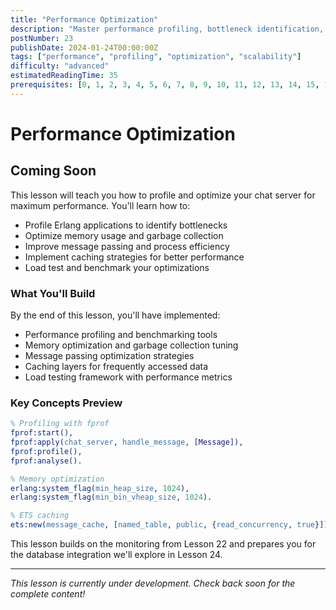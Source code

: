 ```yaml
---
title: "Performance Optimization"
description: "Master performance profiling, bottleneck identification, and optimization strategies to make your chat server handle thousands of concurrent users"
postNumber: 23
publishDate: 2024-01-24T00:00:00Z
tags: ["performance", "profiling", "optimization", "scalability"]
difficulty: "advanced"
estimatedReadingTime: 35
prerequisites: [0, 1, 2, 3, 4, 5, 6, 7, 8, 9, 10, 11, 12, 13, 14, 15, 16, 17, 18, 19, 20, 21, 22]
---
```


# Performance Optimization

## Coming Soon

This lesson will teach you how to profile and optimize your chat server for maximum performance. You'll learn how to:

- Profile Erlang applications to identify bottlenecks
- Optimize memory usage and garbage collection
- Improve message passing and process efficiency
- Implement caching strategies for better performance
- Load test and benchmark your optimizations

### What You'll Build

By the end of this lesson, you'll have implemented:
- Performance profiling and benchmarking tools
- Memory optimization and garbage collection tuning
- Message passing optimization strategies
- Caching layers for frequently accessed data
- Load testing framework with performance metrics

### Key Concepts Preview

```erlang
% Profiling with fprof
fprof:start(),
fprof:apply(chat_server, handle_message, [Message]),
fprof:profile(),
fprof:analyse().

% Memory optimization
erlang:system_flag(min_heap_size, 1024),
erlang:system_flag(min_bin_vheap_size, 1024).

% ETS caching
ets:new(message_cache, [named_table, public, {read_concurrency, true}]).
```

This lesson builds on the monitoring from Lesson 22 and prepares you for the database integration we'll explore in Lesson 24.

---

_This lesson is currently under development. Check back soon for the complete content!_